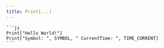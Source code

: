 ```yaml
---
title: Print[...]
---
```



<FunctDescription text="Esta função é usada para imprimir um texto nas logs do Metatrader, muito utilizada para depurar o código." />

<TitleContent title="Parâmetros:">
  <FunctParam type="string" name="TEXT1" comment="Texto a ser impresso." />
  <FunctParam
    type="string"
    name="TEXT2"
    comment="Segundo parametro de texto que será concatenado ao primeiro."
    value='""'
  />
  <FunctParam
    type="string"
    name="TEXT..."
    comment="Outro parametro de texto que será concatenado, máximo de 63 parametros."
    value='""'
  />
</TitleContent>

<TitleContent title="Exemplos:">
  <FunctExample>

    ```js
    Print["Hello World!"]
    Print["Symbol: ", SYMBOL, " CurrentTime: ", TIME_CURRENT]
    ```

  </FunctExample>
</TitleContent>

<TitleContent title="Retornos:">
  <FunctReturnType
    success="Retorna um valor boolean (true) em caso de sucesso de execução."
    typeSuccess="bool"
    error="Retorna um valor boolean (false) em caso de erro de execução."
    typeError="bool"
  />
</TitleContent>

